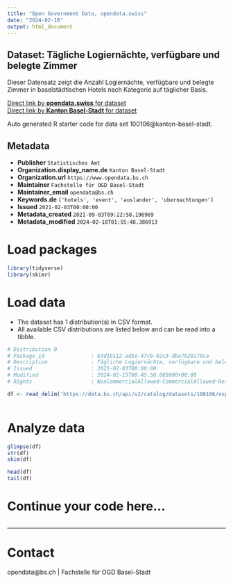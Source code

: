 ```yaml
---
title: "Open Government Data, opendata.swiss"
date: "2024-02-18"
output: html_document
---
```


## Dataset: Tägliche Logiernächte, verfügbare und belegte Zimmer

Dieser Datensatz zeigt die Anzahl Logiernächte, verfügbare und belegte Zimmer in baselstädtischen Hotels nach Kategorie auf täglicher Basis.

[Direct link by **opendata.swiss** for dataset](https://opendata.swiss/de/dataset/tagliche-logiernachte-verfugbare-und-belegte-zimmer)<br>
[Direct link by **Kanton Basel-Stadt** for dataset](https://data.bs.ch/explore/dataset/100106/)

Auto generated R starter code for data set 100106@kanton-basel-stadt.

## Metadata

- **Publisher** `Statistisches Amt`
- **Organization.display_name.de** `Kanton Basel-Stadt`
- **Organization.url** `https://www.opendata.bs.ch`
- **Maintainer** `Fachstelle für OGD Basel-Stadt`
- **Maintainer_email** `opendata@bs.ch`
- **Keywords.de** `['hotels', 'event', 'auslander', 'ubernachtungen']`
- **Issued** `2021-02-03T00:00:00`
- **Metadata_created** `2021-09-03T09:22:58.196969`
- **Metadata_modified** `2024-02-18T01:55:48.386913`


# Load packages

```r

library(tidyverse)
library(skimr)

```

# Load data

-   The dataset has 1 distribution(s) in CSV format.
-   All available CSV distributions are listed below and can be read into a tibble.

```r

# Distribution 0
# Package_id               : 63d1b112-ad5e-47c6-92c3-dba7620179ca
# Description              : Tägliche Logiernächte, verfügbare und belegte Zimmer (csv)
# Issued                   : 2021-02-03T00:00:00
# Modified                 : 2024-02-15T08:45:58.085000+00:00
# Rights                   : NonCommercialAllowed-CommercialAllowed-ReferenceRequired

df <- read_delim('https://data.bs.ch/api/v2/catalog/datasets/100106/exports/csv')



```

# Analyze data

```r

glimpse(df)
str(df)
skim(df)

head(df)
tail(df)

```

# Continue your code here...

```r

```

------------------------------------------------------------------------

# Contact

opendata@bs.ch | Fachstelle für OGD Basel-Stadt
